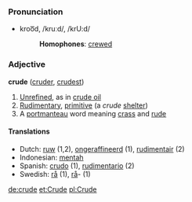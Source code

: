 ===Pronunciation===
*kroo͞d, /kruːd/, /krU:d/
*:'''Homophones''': [[crewed]]

===Adjective===
'''crude''' ([[cruder]], [[crudest]])

# [[Unrefined]], as in [[crude oil]]
# [[Rudimentary]], [[primitive]] (a ''crude'' [[shelter]])
# A [[portmanteau]] word meaning [[crass]] and [[rude]]

====Translations====
*Dutch: [[ruw]] (1,2), [[ongeraffineerd]] (1), [[rudimentair]] (2)
*Indonesian: [[mentah]]
*Spanish: [[crudo]] (1), [[rudimentario]] (2)
*Swedish: [[rå]] (1), [[rå]]- (1)

[[de:crude]]
[[et:Crude]]
[[pl:Crude]]